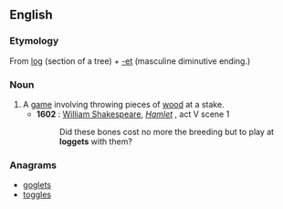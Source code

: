 ==English==

===Etymology===
From [[log]] (section of a tree) + [[-et]] (masculine diminutive ending.)

===Noun===
{{en-noun|?}}

# A [[game]] involving throwing pieces of [[wood]] at a stake.
#* '''1602''' : [[w:William Shakespeare|William Shakespeare]], ''[[s:Hamlet|Hamlet]]'' , act V scene 1
#*: Did these bones cost no more the breeding but to play at '''loggets''' with them?

===Anagrams===
* [[goglets#English|goglets]]
* [[toggles#English|toggles]]